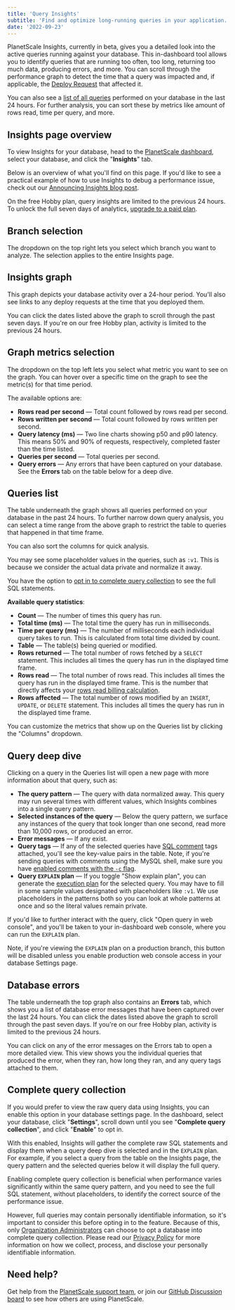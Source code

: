 ```yaml
---
title: 'Query Insights'
subtitle: 'Find and optimize long-running queries in your application.'
date: '2022-09-23'
---
```



PlanetScale Insights, currently in beta, gives you a detailed look into the active queries running against your database. This in-dashboard tool allows you to identify queries that are running too often, too long, returning too much data, producing errors, and more. You can scroll through the performance graph to detect the time that a query was impacted and, if applicable, the [Deploy Request](/docs/concepts/deploy-requests) that affected it.

You can also see a [list of all queries](#queries-list) performed on your database in the last 24 hours. For further analysis, you can sort these by metrics like amount of rows read, time per query, and more.

## Insights page overview

To view Insights for your database, head to the [PlanetScale dashboard](https://app.planetscale.com), select your database, and click the "**Insights**" tab.

Below is an overview of what you'll find on this page. If you'd like to see a practical example of how to use Insights to debug a performance issue, check out our [Announcing Insights blog post](/blog/introducing-planetscale-insights-advanced-query-monitoring).


<VideoBlock
  alt='This video shows an example Insights page. All explanations are covered in this doc.'
  src='/docs/img/docs/insights.mp4'
/>

<InfoBlock type='note'>
  On the free Hobby plan, query insights are limited to the previous 24 hours. To unlock the full seven days of
  analytics, <a href='/docs/concepts/billing'>upgrade to a paid plan</a>.
</InfoBlock>


## Branch selection

<ImageBlock alt='PlanetScale Insights branch selection' src={branches} />

The dropdown on the top right lets you select which branch you want to analyze. The selection applies to the entire Insights page.

## Insights graph

<ImageBlock alt='PlanetScale Insights graph' src={graph} />

This graph depicts your database activity over a 24-hour period. You'll also see links to any deploy requests at the time that you deployed them.

You can click the dates listed above the graph to scroll through the past seven days. If you're on our free Hobby plan, activity is limited to the previous 24 hours.

## Graph metrics selection

<ImageBlock alt='PlanetScale Insights graph metrics selection - rows written' src={metrics} />

The dropdown on the top left lets you select what metric you want to see on the graph. You can hover over a specific time on the graph to see the metric(s) for that time period.

The available options are:

- **Rows read per second** &mdash; Total count followed by rows read per second.
- **Rows written per second** &mdash; Total count followed by rows written per second.
- **Query latency (ms)** &mdash; Two line charts showing p50 and p90 latency. This means 50% and 90% of requests, respectively, completed faster than the time listed.
- **Queries per second** &mdash; Total queries per second.
- **Query errors** &mdash; Any errors that have been captured on your database. See the **Errors** tab on the table below for a deep dive.

## Queries list

<ImageBlock alt='PlanetScale Insights recent queries list' src={queries} />

The table underneath the graph shows all queries performed on your database in the past 24 hours. To further narrow down query analysis, you can select a time range from the above graph to restrict the table to queries that happened in that time frame.

You can also sort the columns for quick analysis.

<ImageBlock alt='Insights queries selected time range' src={timeframe} />

You may see some placeholder values in the queries, such as `:v1`. This is because we consider the actual data private and normalize it away.

<InfoBlock type='note'>
  You have the option to <a href="#complete-query-collection">opt in to complete query collection</a> to see the full SQL statements.
</InfoBlock>

**Available query statistics**:

- **Count** &mdash; The number of times this query has run.
- **Total time (ms)** &mdash; The total time the query has run in milliseconds.
- **Time per query (ms)** &mdash; The number of milliseconds each individual query takes to run. This is calculated from total time divided by count.
- **Table** &mdash; The table(s) being queried or modified.
- **Rows returned** &mdash; The total number of rows fetched by a `SELECT` statement. This includes all times the query has run in the displayed time frame.
- **Rows read** &mdash; The total number of rows read. This includes all times the query has run in the displayed time frame. This is the number that directly affects your [rows read billing calculation](/docs/concepts/billing#understanding-rows-read).
- **Rows affected** &mdash; The total number of rows modified by an `INSERT`, `UPDATE`, or `DELETE` statement. This includes all times the query has run in the displayed time frame.

You can customize the metrics that show up on the Queries list by clicking the "Columns" dropdown.

## Query deep dive

Clicking on a query in the Queries list will open a new page with more information about that query, such as:

- **The query pattern** &mdash; The query with data normalized away. This query may run several times with different values, which Insights combines into a single query pattern.
- **Selected instances of the query** &mdash; Below the query pattern, we surface any instances of the query that took longer than one second, read more than 10,000 rows, or produced an error.
- **Error messages** &mdash; If any exist.
- **Query tags** &mdash; If any of the selected queries have [SQL comment](https://google.github.io/sqlcommenter/) tags attached, you'll see the key-value pairs in the table. Note, if you're sending queries with comments using the MySQL shell, make sure you have [enabled comments with the `-c` flag](https://dev.mysql.com/doc/refman/8.0/en/mysql-command-options.html#option_mysql_comments).
- **Query `EXPLAIN` plan** &mdash; If you toggle "Show explain plan", you can generate the [execution plan](https://dev.mysql.com/blog-archive/mysql-explain-analyze/) for the selected query. You may have to fill in some sample values designated with placeholders like `:v1`. We use placeholders in the patterns both so you can look at whole patterns at once and so the literal values remain private.

If you'd like to further interact with the query, click "Open query in web console", and you'll be taken to your in-dashboard web console, where you can run the `EXPLAIN` plan.

Note, if you're viewing the `EXPLAIN` plan on a production branch, this button will be disabled unless you enable production web console access in your database Settings page.

<ImageBlock alt='PlanetScale Insights query pattern w/ explain plan' src={query} />
<ImageBlock alt='PlanetScale Insights explain plan' src={explain} />

## Database errors

The table underneath the top graph also contains an **Errors** tab, which shows you a list of database error messages that have been captured over the last 24 hours. You can click the dates listed above the graph to scroll through the past seven days. If you're on our free Hobby plan, activity is limited to the previous 24 hours.

<ImageBlock alt='PlanetScale Insights errors tab' src={errors} />

You can click on any of the error messages on the Errors tab to open a more detailed view. This view shows you the individual queries that produced the error, when they ran, how long they ran, and any query tags attached to them.

<ImageBlock alt='PlanetScale Insights errors tab deep dive showing queries' src={errorsDetailed} />

## Complete query collection

If you would prefer to view the raw query data using Insights, you can enable this option in your database settings page. In the dashboard, select your database, click "**Settings**", scroll down until you see "**Complete query collection**", and click "**Enable**" to opt in.

<ImageBlock alt='PlanetScale Insights complete query collection opt in' src={optIn} />

With this enabled, Insights will gather the complete raw SQL statements and display them when a query deep dive is selected and in the `EXPLAIN` plan. For example, if you select a query from the table on the Insights page, the query pattern and the selected queries below it will display the full query.

<ImageBlock alt='PlanetScale Insights unnormalized data in query deep dive' src={unnormalizedData} />

Enabling complete query collection is beneficial when performance varies significantly within the same query pattern, and you need to see the full SQL statement, without placeholders, to identify the correct source of the performance issue.

However, full queries may contain personally identifiable information, so it's important to consider this before opting in to the feature. Because of this, only [Organization Administrators](/docs/concepts/access-control#organization-administrator) can choose to opt a database into complete query collection. Please read our [Privacy Policy](/legal/privacy) for more information on how we collect, process, and disclose your personally identifiable information.

## Need help?

Get help from the [PlanetScale support team](https://support.planetscale.com), or join our [GitHub Discussion board](https://github.com/planetscale/discussion/discussions) to see how others are using PlanetScale.